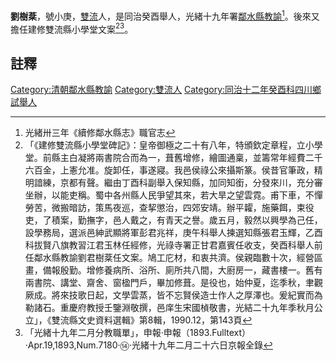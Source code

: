 {{明清人物信息框
| 姓名 =劉樹棻
| 最高職務 = [[四川|四川]][[鄰水縣|鄰水縣]][[教諭|教諭]]
| 國家 = 大清
| 籍貫 = [[雙流|雙流]]
| 字號 =小庚
| 出生日期 = ？年？月？日
| 逝世日期 = ？年？月？日
| 墓葬 = 
| 配偶 =  
| 親屬 = 曾祖、祖、父，母
| 出身 =同治癸酉舉人 
| 著作 =  
*
}}
'''劉樹棻'''{{BD|？年||？年||}}，號小庚，[[雙流|雙流]]人，是同治癸酉舉人，光緒十九年署[[鄰水縣|鄰水縣]][[教諭|教諭]]<ref>光緒卅三年《續修鄰水縣志》職官志</ref>。後來又擔任建修雙流縣小學堂文案<ref>「《建修雙流縣小學堂碑記》：皇帝御極之二十有八年，特頒欽定章程，立小學堂。前縣主白凝將兩書院合而為一，葺舊增修，繪圖通稟，並籌常年經費二千六百金，上憲允准。旋卸任，事遂寢。我邑侯祿公來攝斯篆。侯昔官筆政，精明諳練，京都有聲。繼由丁酉科副舉入保知縣，加同知銜，分發來川，充分審坐辦，以能吏稱。蜀中各州縣人民爭望其來，若大旱之望雲霓。甫下車，不憚勞苦，微搬暗訪，策馬夜巡，查挈懲治，四郊安靖。辦平糶，施藥餌，束役吏，了積案，勤撫字，邑人戴之，有青天之譽。歲五月，毅然以興學為己任，設學務局，選派邑紳武顯將軍彭君兆祥，庚午科舉人揀選知縣張君玉輝，乙酉科拔賢八旗教習江君玉林任經修，光祿寺署正甘君嘉賓任收支，癸酉科舉人前任鄰水縣教諭劉君樹棻任文案。鳩工庀材，和衷共濟。侯親臨數十次，經營區畫，備報殷勤。增修養病所、浴所、廁所共八間，大廚房一，藏書樓一。舊有兩書院、講堂、齋舍、窗楹門戶，畢加修葺。是役也，始仲夏，迄季秋，聿觀厥成。將來技歌日起，文學雲蒸，皆不忘賢侯造士作人之厚澤也。爰紀實而為勒諸石。重慶府教授壬鑒淵敬撰，邑庠生宋國楨敬書，光結二十九年季秋月公立」，《雙流縣文史資料選輯》第8輯，1990.12，第143頁</ref><ref>「光緒十九年二月分教職單」，申報·申報（1893.Fulltext）·Apr.19,1893,Num.7180·⑭·光緒十九年二月二十六日京報全錄</ref>。
==註釋==
{{reflist}}
{{清朝人物小作品}}
[[Category:清朝鄰水縣教諭|Category:清朝鄰水縣教諭]]
[[Category:雙流人|Category:雙流人]]
[[Category:同治十二年癸酉科四川鄉試舉人|Category:同治十二年癸酉科四川鄉試舉人]]